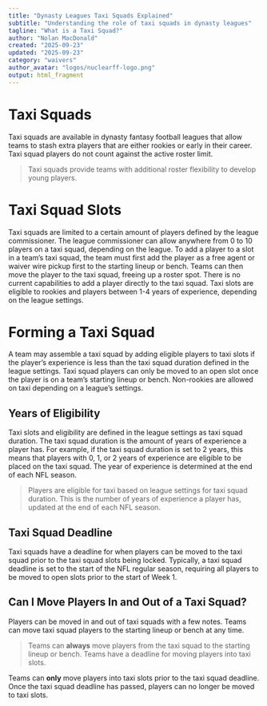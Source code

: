 ```yaml
---
title: "Dynasty Leagues Taxi Squads Explained"
subtitle: "Understanding the role of taxi squads in dynasty leagues"
tagline: "What is a Taxi Squad?"
author: "Nolan MacDonald"
created: "2025-09-23"
updated: "2025-09-23"
category: "waivers"
author_avatar: "logos/nuclearff-logo.png"
output: html_fragment
---
```


# Taxi Squads

Taxi squads are available in dynasty fantasy football leagues that allow 
teams to stash extra players that are either rookies or early in their career.
Taxi squad players do not count against the active roster limit.

<blockquote>
Taxi squads provide teams with additional roster flexibility to develop 
young players.
</blockquote>

# Taxi Squad Slots

Taxi squads are limited to a certain amount of players defined by the league
commissioner.
The league commissioner can allow anywhere from 0 to 10 players on a taxi squad,
depending on the league.
To add a player to a slot in a team's taxi squad, the team must first add the
player as a free agent or waiver wire pickup first to the starting lineup or
bench.
Teams can then move the player to the taxi squad, freeing up a roster spot.
There is no current capabilities to add a player directly to the taxi squad.
Taxi slots are eligible to rookies and players between 1-4 years of experience,
depending on the league settings.

# Forming a Taxi Squad

A team may assemble a taxi squad by adding eligible players to taxi slots if
the player's experience is less than the taxi squad duration defined in the
league settings.
Taxi squad players can only be moved to an open slot once the player is on a
team's starting lineup or bench.
Non-rookies are allowed on taxi depending on a league's settings.

## Years of Eligibility

Taxi slots and eligibility are defined in the league settings as taxi squad
duration.
The taxi squad duration is the amount of years of experience a player has.
For example, if the taxi squad duration is set to 2 years, this means that
players with 0, 1, or 2 years of experience are eligible to be placed on the
taxi squad. The year of experience is determined at the end of each NFL season.

<blockquote>
Players are eligible for taxi based on league settings for taxi squad duration.
This is the number of years of experience a player has, updated at the end of
each NFL season.
</blockquote>

## Taxi Squad Deadline

Taxi squads have a deadline for when players can be moved to the taxi squad
prior to the taxi squad slots being locked.
Typically, a taxi squad deadline is set to the start of the NFL regular season,
requiring all players to be moved to open slots prior to the start of Week 1.

## Can I Move Players In and Out of a Taxi Squad?

Players can be moved in and out of taxi squads with a few notes.
Teams can move taxi squad players to the starting lineup or bench at any time.

<blockquote>
Teams can **always** move players from the taxi squad to the starting lineup 
or bench.
Teams have a deadline for moving players into taxi slots.
</blockquote>

Teams can **only** move players into taxi slots prior to the taxi squad deadline.
Once the taxi squad deadline has passed, players can no longer be moved to
taxi slots.
